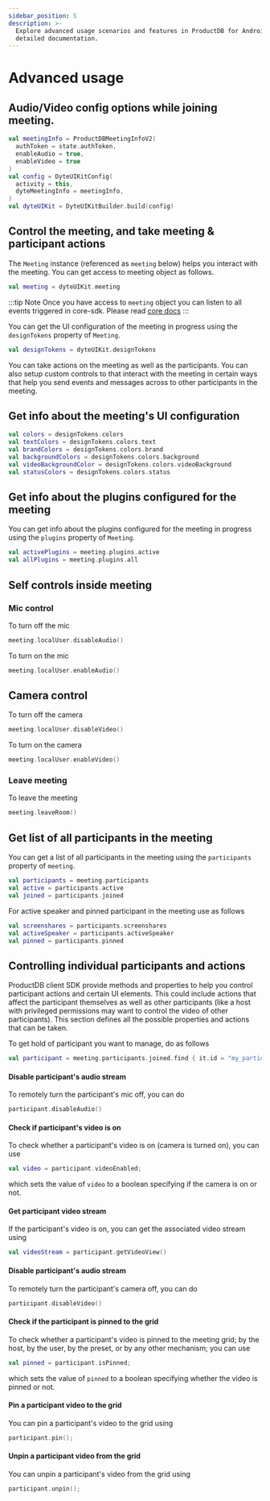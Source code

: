 ```yaml
---
sidebar_position: 5
description: >-
  Explore advanced usage scenarios and features in ProductDB for Android with our
  detailed documentation.
---
```


# Advanced usage

## Audio/Video config options while joining meeting.

```kotlin {3,4,8,11}
val meetingInfo = ProductDBMeetingInfoV2(
  authToken = state.authToken,
  enableAudio = true,
  enableVideo = true
)
val config = DyteUIKitConfig(
  activity = this,
  dyteMeetingInfo = meetingInfo,
)
val dyteUIKit = DyteUIKitBuilder.build(config)
```

## Control the meeting, and take meeting & participant actions

The `Meeting` instance (referenced as `meeting` below) helps you interact with
the meeting. You can get access to meeting object as follows.

```kotlin
val meeting = dyteUIKit.meeting
```

:::tip Note
Once you have access to `meeting` object you can listen to all events triggered in core-sdk.
Please read [core docs](/android-core/)
:::

You can get the UI configuration of the meeting in progress using the
`designTokens` property of `Meeting`.

```kotlin
val designTokens = dyteUIKit.designTokens
```

You can take actions on the meeting as well as the participants. You can also
setup custom controls to that interact with the meeting in certain ways that
help you send events and messages across to other participants in the meeting.

## Get info about the meeting's UI configuration

```kotlin
val colors = designTokens.colors
val textColors = designTokens.colors.text
val brandColors = designTokens.colors.brand
val backgroundColors = designTokens.colors.background
val videoBackgroundColor = designTokens.colors.videoBackground
val statusColors = designTokens.colors.status
```

## Get info about the plugins configured for the meeting

You can get info about the plugins configured for the meeting in progress using
the `plugins` property of `Meeting`.

```kotlin
val activePlugins = meeting.plugins.active
val allPlugins = meeting.plugins.all
```

## Self controls inside meeting

### Mic control

To turn off the mic

```kotlin
meeting.localUser.disableAudio()
```

To turn on the mic

```kotlin
meeting.localUser.enableAudio()
```

## Camera control

To turn off the camera

```kotlin
meeting.localUser.disableVideo()
```

To turn on the camera

```kotlin
meeting.localUser.enableVideo()
```

### Leave meeting

To leave the meeting

```kotlin
meeting.leaveRoom()
```

## Get list of all participants in the meeting

You can get a list of all participants in the meeting using the `participants`
property of `meeting`.

```kotlin
val participants = meeting.participants
val active = participants.active
val joined = participants.joined
```

For active speaker and pinned participant in the meeting use as follows

```kotlin
val screenshares = participants.screenshares
val activeSpeaker = participants.activeSpeaker
val pinned = participants.pinned
```

## Controlling individual participants and actions

ProductDB client SDK provide methods and properties to help you control participant
actions and certain UI elements. This could include actions that affect the
participant themselves as well as other participants (like a host with
privileged permissions may want to control the video of other participants).
This section defines all the possible properties and actions that can be taken.

To get hold of participant you want to manage, do as follows

```kotlin
val participant = meeting.participants.joined.find { it.id = "my_participant_id" }
```

#### Disable participant's audio stream

To remotely turn the participant's mic off, you can do

```kotlin
participant.disableAudio()
```

#### Check if participant's video is on

To check whether a participant's video is on (camera is turned on), you can use

```kotlin
val video = participant.videoEnabled;
```

which sets the value of `video` to a boolean specifying if the camera is on or
not.

#### Get participant video stream

If the participant's video is on, you can get the associated video stream using

```kotlin
val videoStream = participant.getVideoView()
```

#### Disable participant's audio stream

To remotely turn the participant's camera off, you can do

```kotlin
participant.disableVideo()
```

#### Check if the participant is pinned to the grid

To check whether a participant's video is pinned to the meeting grid; by the
host, by the user, by the preset, or by any other mechanism; you can use

```kotlin
val pinned = participant.isPinned;
```

which sets the value of `pinned` to a boolean specifying whether the video is
pinned or not.

#### Pin a participant video to the grid

You can pin a participant's video to the grid using

```kotlin
participant.pin();
```

#### Unpin a participant video from the grid

You can unpin a participant's video from the grid using

```kotlin
participant.unpin();
```

<head>
  <title>Android Advanced usage</title>
  <meta name="description" content="Explore advanced usage scenarios and features in ProductDB for Android with our detailed documentation."/>
</head>
